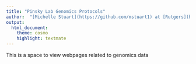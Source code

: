 ```yaml
---
title: "Pinsky Lab Genomics Protocols"
author:  "[Michelle Stuart](https://github.com/mstuart1) at [Rutgers](http://pinsky.marine.rutgers.edu), 2019-05-17"
output:
  html_document:
    theme: cosmo
    highlight: textmate
---
```



This is a space to view webpages related to genomics data